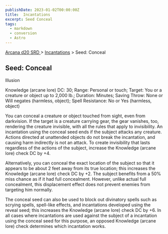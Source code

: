```yaml
---
publishDate: 2023-01-02T00:00:00Z
title:  Incantations
excerpt: Seed Conceal
tags:
  - markdown
  - conversion
  - Astro
---
```


[ Arcana d20 SRD ](/#arcanaD20) > [ Incantations](arcana-d20-srd-incantations-index) > Seed: Conceal

##  Seed: Conceal

Illusion

Knowledge (arcane lore) DC: 30; Range: Personal or touch; Target: You or a
creature or object up to 2,000 lb.; Duration: Minutes; Saving Throw: None or
Will negates (harmless, object); Spell Resistance: No or Yes (harmless,
object)

You can conceal a creature or object touched from sight, even from darkvision.
If the target is a creature carrying gear, the gear vanishes, too, rendering
the creature invisible, with all the rules that apply to invisibility. An
incantation using the conceal seed ends if the subject attacks any creature.
Actions directed at unattended objects do not break the incantation, and
causing harm indirectly is not an attack. To create invisibility that lasts
regardless of the actions of the subject, increase the Knowledge (arcane lore)
check DC by +4.

Alternatively, you can conceal the exact location of the subject so that it
appears to be about 2 feet away from its true location; this increases the
Knowledge (arcane lore) check DC by +2. The subject benefits from a 50% miss
chance as if it had full concealment. However, unlike actual full concealment,
this displacement effect does not prevent enemies from targeting him normally.

The conceal seed can also be used to block out divinatory spells such as
scrying spells, spell-like effects, and incantations developed using the
reveal seed; this increases the Knowledge (arcane lore) check DC by +6. In all
cases where incantations are used against the subject of a incantation using
the conceal seed for this purpose, an opposed Knowledge (arcane lore) check
determines which incantation works.

